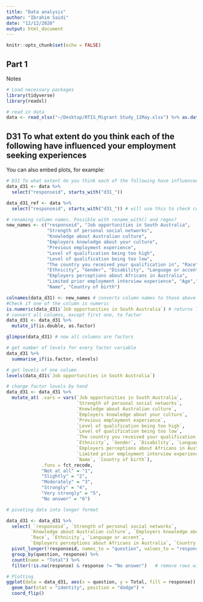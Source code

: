 ```yaml
---
title: "Data analysis"
author: "Ibrahim Saidi"
date: "12/12/2020"
output: html_document
---
```


```r
knitr::opts_chunk$set(echo = FALSE)
```

## Part 1

Notes

```r
# Load necessary packages
library(tidyverse)
library(readxl)

# read in data
data <- read_xlsx("~/Desktop/RTIS_Migrant Study_11May.xlsx") %>% as.data.frame() # converting to dataframe
```

## D31 To what extent do you think each of the following have influenced your employment seeking experiences

You can also embed plots, for example:

```r
# D31 To what extent do you think each of the following have influenced your employment seeking experiences ------
data_d31 <- data %>%
  select("responseid", starts_with("d31_"))

data_d31_ref <- data %>%
  select("responseid", starts_with("d31_")) # will use this to check colnames changes 

# renaming column names. Possible with rename_with() and regex?
new_names <- c("responseid", "Job opportunities in South Australia", 
               "Strength of personal social networks",
               "Knowledge about Australian culture",
               "Employers knowledge about your culture",
               "Previous employment experience",
               "Level of qualification being too high",
               "Level of qualification being too low",
               "The country you received your qualification in", "Race","Religion",
               "Ethnicity", "Gender", "Disability", "Language or accent",
               "Employers perceptions about Africans in Australia",
               "Limited prior employment interview experience", "Age","Visa status",
               "Name", "Country of birth")

colnames(data_d31) <- new_names # converts column names to those above
#Check if one of the column is numeric
is.numeric(data_d31$`Job opportunities in South Australia`) # returns TRUE (str(data_31) returns numeric for all columns)
# convert all columns, except first one, to factor
data_d31 <- data_d31 %>%
  mutate_if(is.double, as.factor)

glimpse(data_d31) # now all columns are factors

# get number of levels for every factor variable
data_d31 %>%
  summarise_if(is.factor, nlevels)

# get levels of one column
levels(data_d31$`Job opportunities in South Australia`)

# change factor levels by hand
data_d31 <- data_d31 %>%
  mutate_at( .vars = vars(`Job opportunities in South Australia`, 
                          `Strength of personal social networks`,
                          `Knowledge about Australian culture`,
                          `Employers knowledge about your culture`,
                          `Previous employment experience`,
                          `Level of qualification being too high`,
                          `Level of qualification being too low`,
                          `The country you received your qualification in`, `Race`,`Religion`,
                          `Ethnicity`, `Gender`, `Disability`, `Language or accent`,
                          `Employers perceptions about Africans in Australia`,
                          `Limited prior employment interview experience`, `Age`,`Visa status`,
                          `Name`, `Country of birth`),
             .funs = fct_recode, 
             "Not at all" = "1",
             "Slightly" = "2",
             "Moderately" = "3",
             "Strongly" = "4",
             "Very strongly" = "5",
             "No answer" = "6")

# pivoting data into longer format

data_d31 <- data_d31 %>%
  select( `responseid`, `Strength of personal social networks`,
         `Knowledge about Australian culture`, `Employers knowledge about your culture`,
         `Race`, `Ethnicity`, `Language or accent`,
         `Employers perceptions about Africans in Australia`, `Country of birth`) %>%
  pivot_longer(!responseid, names_to = "question", values_to = "response") %>%
  group_by(question, response) %>%
  count(name = "Total") %>%
  filter(!is.na(response) & response != "No answer")   # remove rows with NA values in response column

# Plotting
ggplot(data = data_d31, aes(x = question, y = Total, fill = response)) +
  geom_bar(stat = "identity", position = "dodge") +
  coord_flip()
```

